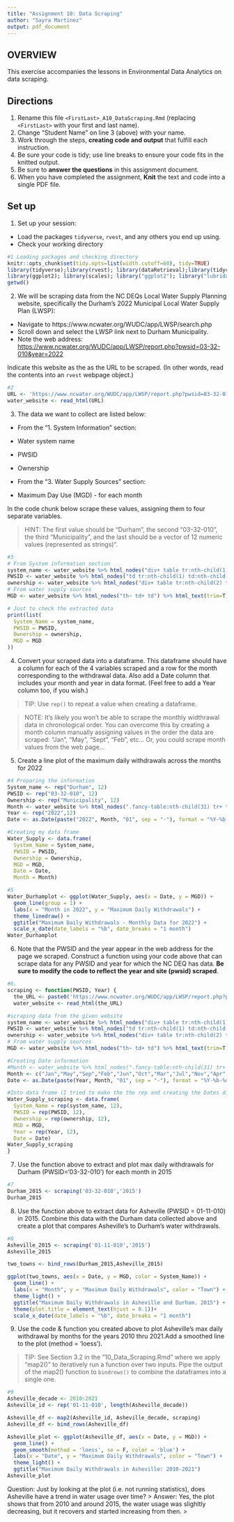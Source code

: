 ```yaml
---
title: "Assignment 10: Data Scraping"
author: "Sayra Martinez"
output: pdf_document
---
```


## OVERVIEW

This exercise accompanies the lessons in Environmental Data Analytics on data scraping. 

## Directions
1. Rename this file `<FirstLast>_A10_DataScraping.Rmd` (replacing `<FirstLast>` with your first and last name).
2. Change "Student Name" on line 3 (above) with your name.
3. Work through the steps, **creating code and output** that fulfill each instruction.
4. Be sure your code is tidy; use line breaks to ensure your code fits in the knitted output.
5. Be sure to **answer the questions** in this assignment document.
6. When you have completed the assignment, **Knit** the text and code into a single PDF file.


## Set up 
1. Set up your session:

* Load the packages `tidyverse`, `rvest`, and any others you end up using.
* Check your working directory

```r
#1 Loading packages and checking directory
knitr::opts_chunk$set(tidy.opts=list(width.cutoff=60), tidy=TRUE)
library(tidyverse);library(rvest); library(dataRetrieval);library(tidycensus)
library(ggplot2); library(scales); library("ggplot2"); library("lubridate"); library("dplyr")
getwd()

```

2. We will be scraping data from the NC DEQs Local Water Supply Planning website, specifically the Durham's 2022 Municipal Local Water Supply Plan (LWSP): 
 * Navigate to https://www.ncwater.org/WUDC/app/LWSP/search.php
 * Scroll down and select the LWSP link next to Durham Municipality. 
 * Note the web address: <https://www.ncwater.org/WUDC/app/LWSP/report.php?pwsid=03-32-010&year=2022>
 
Indicate this website as the as the URL to be scraped. (In other words, read the contents into an `rvest` webpage object.)

```r
#2 
URL <- 'https://www.ncwater.org/WUDC/app/LWSP/report.php?pwsid=03-32-010&year=2022'
water_website <- read_html(URL)
```

3. The data we want to collect are listed below:

* From the "1. System Information" section:
 * Water system name
 * PWSID
 * Ownership
 
* From the "3. Water Supply Sources" section:
 * Maximum Day Use (MGD) - for each month

In the code chunk below scrape these values, assigning them to four separate variables.

>HINT: The first value should be "Durham", the second "03-32-010", the third "Municipality", and the last should be a vector of 12 numeric values (represented as strings)".

```r
#3 
# From System information section
system_name <- water_website %>% html_nodes("div+ table tr:nth-child(1) td:nth-child(2)") %>% html_text(trim=T)
PWSID <- water_website %>% html_nodes("td tr:nth-child(1) td:nth-child(5)") %>% html_text(trim=T)
ownership <- water_website %>% html_nodes("div+ table tr:nth-child(2) td:nth-child(4)") %>% html_text(trim=T)
# From water supply sources
MGD <- water_website %>% html_nodes("th~ td+ td") %>% html_text(trim=T) %>% as.numeric()

# Just to check the extracted data
print(list(
  System_Name = system_name,
  PWSID = PWSID,
  Ownership = ownership,
  MGD = MGD
))

```


4. Convert your scraped data into a dataframe. This dataframe should have a column for each of the 4 variables scraped and a row for the month corresponding to the withdrawal data. Also add a Date column that includes your month and year in data format. (Feel free to add a Year column too, if you wish.)

>TIP: Use `rep()` to repeat a value when creating a dataframe.

>NOTE: It's likely you won't be able to scrape the monthly widthrawal data in chronological order. You can overcome this by creating a month column manually assigning values in the order the data are scraped: "Jan", "May", "Sept", "Feb", etc... Or, you could scrape month values from the web page...

5. Create a line plot of the maximum daily withdrawals across the months for 2022

```r
#4 Preparing the information
System_name <- rep("Durham", 12)
PWSID <- rep("03-32-010", 12)
Ownership <- rep("Municipality", 12)
Month <- water_website %>% html_nodes(".fancy-table:nth-child(31) tr+ tr th") %>% html_text(trim=T)
Year <- rep("2022",12)
Date <- as.Date(paste("2022", Month, "01", sep = "-"), format = "%Y-%b-%d")

#Creating my data frame
Water_Supply <- data.frame(
  System_Name = System_name,
  PWSID = PWSID,
  Ownership = Ownership,
  MGD = MGD,
  Date = Date,
  Month = Month)

#5 
Water_Durhamplot <- ggplot(Water_Supply, aes(x = Date, y = MGD)) +
  geom_line(group = 1) +
  labs(x = "Month in 2022", y = "Maximum Daily Withdrawals") +
  theme_linedraw() +
  ggtitle("Maximum Daily Withdrawals - Monthly Data for 2022") +
  scale_x_date(date_labels = "%b", date_breaks = "1 month")
Water_Durhamplot

```

6. Note that the PWSID and the year appear in the web address for the page we scraped. Construct a function using your code above that can scrape data for any PWSID and year for which the NC DEQ has data. **Be sure to modify the code to reflect the year and site (pwsid) scraped**.

```r
#6. 
scraping <- function(PWSID, Year) {
  the_URL <- paste0('https://www.ncwater.org/WUDC/app/LWSP/report.php?pwsid=', PWSID, '&year=', Year)
  water_website <- read_html(the_URL)

#scraping data from the given website  
system_name <- water_website %>% html_nodes("div+ table tr:nth-child(1) td:nth-child(2)") %>% html_text()
PWSID <- water_website %>% html_nodes("td tr:nth-child(1) td:nth-child(5)") %>% html_text(trim=T)
ownership <- water_website %>% html_nodes("div+ table tr:nth-child(2) td:nth-child(4)") %>% html_text(trim=T)
# From water supply sources
MGD <- water_website %>% html_nodes("th~ td+ td") %>% html_text(trim=T) %>% as.numeric()

#Creating Date information
#Month <- water_website %>% html_nodes(".fancy-table:nth-child(31) tr+ tr th") %>% html_text(trim=T) #Although it was correctly extracting the information for Durham, it didn't work with the rest, so I decided to do it manually.
Month <- c("Jan","May","Sep","Feb","Jun","Oct","Mar","Jul","Nov","Apr","Aug","Dec")
Date <- as.Date(paste(Year, Month, "01", sep = "-"), format = "%Y-%b-%d")

#Into data frame (I tried to make the the rep and creating the Dates directly and yes, it is possible)
Water_Supply_scraping <- data.frame(
  System_Name = rep(system_name, 12),
  PWSID = rep(PWSID, 12),
  Ownership = rep(ownership, 12),
  MGD = MGD,
  Year = rep(Year, 12),
  Date = Date)
Water_Supply_scraping 
}


```

7. Use the function above to extract and plot max daily withdrawals for Durham (PWSID='03-32-010') for each month in 2015

```r
#7 
Durham_2015 <- scraping('03-32-010','2015')
Durham_2015

```

8. Use the function above to extract data for Asheville (PWSID = 01-11-010) in 2015. Combine this data with the Durham data collected above and create a plot that compares Asheville's to Durham's water withdrawals.

```r
#8 
Asheville_2015 <- scraping('01-11-010','2015')
Asheville_2015

two_towns <- bind_rows(Durham_2015,Asheville_2015)

ggplot(two_towns, aes(x = Date, y = MGD, color = System_Name)) +
  geom_line() +
  labs(x = "Month", y = "Maximum Daily Withdrawals", color = "Town") +
  theme_light() +
  ggtitle("Maximum Daily Withdrawals in Asheville and Durham. 2015") +
  theme(plot.title = element_text(hjust = 0.1))+
  scale_x_date(date_labels = "%b", date_breaks = "1 month")

```


9. Use the code & function you created above to plot Asheville's max daily withdrawal by months for the years 2010 thru 2021.Add a smoothed line to the plot (method = 'loess').

> TIP: See Section 3.2 in the "10_Data_Scraping.Rmd" where we apply "map2()" to iteratively run a function over two inputs. Pipe the output of the map2() function to `bindrows()` to combine the dataframes into a single one. 

```r
#9 
Asheville_decade <- 2010:2021
Asheville_id <- rep('01-11-010', length(Asheville_decade))

Asheville_df <- map2(Asheville_id, Asheville_decade, scraping)
Asheville_df <- bind_rows(Asheville_df)

Asheville_plot <- ggplot(Asheville_df, aes(x = Date, y = MGD)) +
  geom_line() +
  geom_smooth(method = 'loess', se = F, color = 'blue') +
  labs(x = "Date", y = "Maximum Daily Withdrawals", color = "Town") +
  theme_light() +
  ggtitle("Maximum Daily Withdrawals in Asheville: 2010-2021")
Asheville_plot
```

Question: Just by looking at the plot (i.e. not running statistics), does Asheville have a trend in water usage over time?
> Answer: Yes, the plot shows that from 2010 and around 2015, the water usage was slighltly decreasing, but it recovers and started increasing from then. 
>
